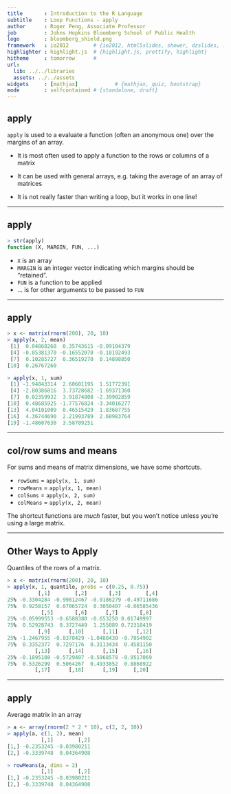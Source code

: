 ---
title       : Introduction to the R Language
subtitle    : Loop Functions - apply
author      : Roger Peng, Associate Professor
job         : Johns Hopkins Bloomberg School of Public Health
logo        : bloomberg_shield.png
framework   : io2012        # {io2012, html5slides, shower, dzslides, ...}
highlighter : highlight.js  # {highlight.js, prettify, highlight}
hitheme     : tomorrow      # 
url:
  lib: ../../libraries
  assets: ../../assets
widgets     : [mathjax]            # {mathjax, quiz, bootstrap}
mode        : selfcontained # {standalone, draft}
---

## apply

`apply` is used to a evaluate a function (often an anonymous one) over the margins of an array.

- It is most often used to apply a function to the rows or columns of a matrix

- It can be used with general arrays, e.g. taking the average of an array of matrices 

- It is not really faster than writing a loop, but it works in one line!

---

## apply

```r
> str(apply)
function (X, MARGIN, FUN, ...)
```

- `X` is an array
- `MARGIN` is an integer vector indicating which margins should be “retained”. 
- `FUN` is a function to be applied
- ... is for other arguments to be passed to `FUN`

---

## apply

```r
> x <- matrix(rnorm(200), 20, 10)
> apply(x, 2, mean)
 [1]  0.04868268  0.35743615 -0.09104379
 [4] -0.05381370 -0.16552070 -0.18192493
 [7]  0.10285727  0.36519270  0.14898850
[10]  0.26767260

> apply(x, 1, sum)
 [1] -1.94843314  2.60601195  1.51772391
 [4] -2.80386816  3.73728682 -1.69371360
 [7]  0.02359932  3.91874808 -2.39902859
[10]  0.48685925 -1.77576824 -3.34016277
[13]  4.04101009  0.46515429  1.83687755
[16]  4.36744690  2.21993789  2.60983764
[19] -1.48607630  3.58709251
```

---

## col/row sums and means

For sums and means of matrix dimensions, we have some shortcuts.

- `rowSums` = `apply(x, 1, sum)`
- `rowMeans` = `apply(x, 1, mean)`
- `colSums` = `apply(x, 2, sum)`
- `colMeans` = `apply(x, 2, mean)`

The shortcut functions are _much_ faster, but you won’t notice unless you’re using a large matrix.

---

## Other Ways to Apply

Quantiles of the rows of a matrix.

```r
> x <- matrix(rnorm(200), 20, 10)
> apply(x, 1, quantile, probs = c(0.25, 0.75))
          [,1]        [,2]       [,3]        [,4]
25% -0.3304284 -0.99812467 -0.9186279 -0.49711686
75%  0.9258157  0.07065724  0.3050407 -0.06585436
           [,5]       [,6]      [,7]       [,8]
25% -0.05999553 -0.6588380 -0.653250 0.01749997
75%  0.52928743  0.3727449  1.255089 0.72318419
          [,9]      [,10]      [,11]      [,12]
25% -1.2467955 -0.8378429 -1.0488430 -0.7054902
75%  0.3352377  0.7297176  0.3113434  0.4581150
         [,13]      [,14]      [,15]      [,16]
25% -0.1895108 -0.5729407 -0.5968578 -0.9517069
75%  0.5326299  0.5064267  0.4933852  0.8868922
         [,17]      [,18]      [,19]     [,20]
```

---

## apply

Average matrix in an array

```r
> a <- array(rnorm(2 * 2 * 10), c(2, 2, 10))
> apply(a, c(1, 2), mean)
           [,1]        [,2]
[1,] -0.2353245 -0.03980211
[2,] -0.3339748  0.04364908

> rowMeans(a, dims = 2)
           [,1]        [,2]
[1,] -0.2353245 -0.03980211
[2,] -0.3339748  0.04364908
```